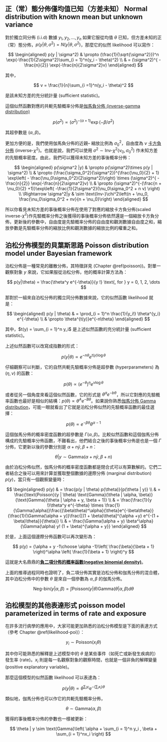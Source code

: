## 正（常）態分佈僅均值已知（方差未知） Normal distribution with known mean but unknown variance {#unknownvarBayes}


對於獨立同分佈 (i.i.d) 數據 $y_1, y_2, \dots, y_n$ 如果它服從均值 $\theta$ 已知，但方差未知的正（常）態分佈，$p(y | \theta, \sigma^2) = N(y | \theta, \sigma^2)$，那麼它的似然 likelihood 可以寫作：

$$
\begin{aligned}
p(y | \sigma^2) & \propto (\frac{1}{\sqrt{\sigma^2}})^n \exp(-\frac{1}{2\sigma^2}\sum_{i = 1}^n(y_i - \theta)^2) \\
                & = (\sigma^2)^{ - \frac{n}{2}} \exp(-\frac{n}{2\sigma^2}v)
\end{aligned}
$$


其中，

$$
v = \frac{1}{n}\sum_{i =1}^n(y_i - \theta)^2
$$

是該未知方差的充分統計量 (sufficient statistic)。

這個似然函數對應的共軛先驗概率分佈是[伽馬負分佈 (inverse-gamma distribution)](https://distribution-explorer.github.io/continuous/inverse_gamma.html)

$$
p(\sigma^2) \propto (\sigma^2)^{-(\alpha + 1 )}\exp(-\beta/{\sigma^2})
$$


其超參數是 $(\alpha, \beta)$。

更加方便的是，我們使用伽馬負分佈的近親-- 縮放比例為 $\sigma_0^2$，自由度為 $\nu$ [卡方負分佈](https://en.wikipedia.org/wiki/Scaled_inverse_chi-squared_distribution) (inverse-$\chi^2$)。也就是說，我們可以使用 $\sigma^2 \sim \text{Inv-}\chi^2(\nu_0, \sigma_0^2)$ 作未知方差的先驗概率密度。由此，我們可以獲得未知方差的事後概率分佈：


$$
\begin{aligned}
p(\sigma^2 |y) & \propto p(\sigma^2)\times p(y | \sigma^2) \\
               & \propto (\frac{\sigma_0^2}{\sigma^2})^{\frac{\nu_0}{2} + 1} \exp\left( - \frac{\nu_0\sigma_0^2}{2\sigma^2}\right)  \times (\sigma^2)^{ - \frac{n}{2}} \exp(-\frac{n}{2\sigma^2}v) \\
               & \propto (\sigma^2)^{-(\frac{n + \nu_0}{2} +1)}\exp\left( -\frac{1}{2\sigma^2}(\nu_0\sigma_0^2 + n v) \right) \\
\Rightarrow \sigma^2|y & \sim \text{Inv-}\chi^2\left(n + \nu_0, \frac{\nu_0\sigma_0^2 + nv}{n + \nu_0}\right)              
\end{aligned}
$$


所以你看見未知方差的事後概率分佈在使用了對應的縮放卡方負分佈(scaled inverse-$\chi^2$)作先驗概率分佈之後獲得的事後概率分佈依然還是一個縮放卡方負分佈，更新後的參數中，自由度是先驗概率分佈的自由度和觀測數據自由度之和，縮放參數是先驗概率分佈的縮放比例和觀測數據的縮放比例的權重之和。



## 泊松分佈模型的貝葉斯思路 Poisson distribution model under Bayesian framework

泊松分佈是一種常見的離散分佈，其特徵詳見 (Chapter \@ref(poisson))。對單一觀察對象 $y$ 來說，它如果服從泊松分佈，他的概率計算方法為：

$$
p(y|\theta) = \frac{\theta^y e^{-\theta}}{y !} \text{, for } y = 0, 1, 2, \dots
$$

那對於一組來自泊松分佈的獨立同分佈數據來說，它的似然函數 likelihood 就是：

$$
\begin{aligned}
p(y | \theta) & = \prod_{i = 1}^n \frac{1}{y_i!} \theta^{y_i} e^{-\theta} \\
& \propto \theta^{t(y)}e^{-n\theta}
\end{aligned}
$$

其中，$t(y) = \sum_{i = 1}^n y_i$ 是上述似然函數的充分統計量 (sufficient statistic)。

上述似然函數可以改寫成指數的形式：

$$
p(y|\theta) \propto e^{-n\theta} e^{t(y) \log\theta}
$$


仔細觀察可以判斷，它的自然共軛先驗概率分佈是超參數 (hyperparameters) 為 $(\eta, \nu)$ 的函數：

$$
p(\theta) \propto (e^{-\theta})^\eta e^{\nu \log\theta}
$$

或者從另一個角度來看這個似然函數，它的形式是 $\theta^a e^{-b\theta}$，所以它對應的先驗概率函數也最好是相似的結構：$p(\theta) \propto \theta^A e^{-B\theta}$。如果說你熟悉[伽馬分佈 Gamma distribution](https://distribution-explorer.github.io/continuous/gamma.html#gamma)，可能一眼就看出了它就是泊松分佈似然的先驗概率函數的最佳選擇：

$$
p(\theta) \propto e^{-\beta \theta} \theta^{\alpha - 1}
$$

這個伽馬分佈的概率密度函數的超參數是 $\Gamma(\alpha, \beta)$。比較似然函數和這個伽馬分佈構成的先驗概率分佈函數，不難看出，他們結合之後的事後概率分佈是也是一個 $\Gamma$ 分佈，它更新以後的參數分別是 $\alpha + n\bar{y}, \beta + n$：

$$
\theta | y \sim \text{Gamma} (\alpha + n\bar{y}, \beta + n)
$$

由於泊松分佈似然，伽馬分佈的概率密度函數都是閉合式可以有算數解的。它們二者結合之後可以用來計算並獲取整個數據的邊際分佈 (marginal distribution) $p(y)$，當只有一個觀察變量時：

$$
\begin{aligned}
p(y) & = \frac{p(y | \theta) p(\theta)}{p(\theta | y)} \\ 
& = \frac{\text{Poisson}(y | \theta) \text{Gamma}(\theta | \alpha, \beta)}{\text{Gamma}(\theta | \alpha + y, \beta + 1)} \\ 
& = \frac{\frac{1}{y !}\theta^y e^{-\theta} \times \frac{1}{\Gamma(\alpha)}\frac{(\beta\theta)^\alpha}{\theta}e^{-\beta\theta}}{\frac{1}{\Gamma(\alpha + y)}\frac{[(1 + \beta)\theta]^{\alpha +y} e^{-(1 + \beta)\theta}}{\theta}} \\
& = \frac{\Gamma(\alpha + y) \beta^\alpha}{\Gamma(\alpha) y! (1 + \beta)^{\alpha + y}}
\end{aligned}
$$


於是，上面這個邊際分佈函數可以再次變形為：

$$
p(y) = {\alpha + y -1\choose \alpha -1}\left( \frac{\beta}{\beta + 1} \right)^\alpha \left( \frac{1}{\beta + 1} \right)^y
$$


這就是大名鼎鼎的**[負二項分佈的概率函數(negative binomial density)](https://distribution-explorer.github.io/discrete/negative_binomial.html)**。

上面的推導過程同時也證明了，負二項分佈其實是泊松分佈和伽馬分佈的混合體，其中泊松分佈中的參數 $\theta$ 是來自一個參數為 $\alpha, \beta$ 的伽馬分佈。

$$
\text{Neg-bin}(y | \alpha, \beta) = \int \text{Poisson}(y | \theta) \text{Gamma}(\theta | \alpha, \beta) d\theta
$$


## 泊松模型的其他表達形式  poisson model parameterized in terms of rate and exposure 

在許多流行病學的應用中，大家可能更加熟悉的泊松分佈模型是下面的表達方式（參考 Chapter \@ref(likelihood-poi)）：

$$
y_i \sim \text{Poisson}(x_i \theta)
$$

其中你可能熟悉的解釋是上述模型中的 $\theta$ 是某些事件（如死亡或新發生疾病的）發生率 (rate)。$x_i$ 則是每一名觀察對象的觀察時間，也就是一個非負的解釋變量 (positive explanatory variable)。

那麼這個模型的似然函數 likelihood 可以表達為：

$$
p(y | \theta) \propto \theta^{\sum_i y_i} e^{-(\sum_i x_i)\theta }
$$

類似地，伽馬分佈也可以作它的共軛先驗概率分佈，

$$
\theta \sim \text{Gamma}(\alpha, \beta)
$$


獲得的事後概率分佈的參數也一樣被更新：


$$
\theta | y \sim  \text{Gamma}\left( \alpha + \sum_{i = 1}^n y_i , \beta + \sum_{i = 1}^nx_i \right)
$$







